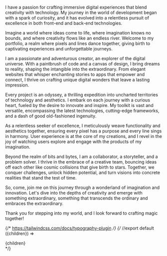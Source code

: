 


I have a passion for crafting immersive digital experiences that blend creativity with technology. 
My journey in the world of development began with a spark of curiosity, and it has evolved into a relentless pursuit of excellence in both front-end and back-end technologies.

Imagine a world where ideas come to life, where imagination knows no bounds, and where creativity flows like an endless river.
Welcome to my portfolio, a realm where pixels and lines dance together, giving birth to captivating experiences and unforgettable journeys.

I am a passionate and adventurous creator, an explorer of the digital universe. 
With a paintbrush of code and a canvas of design, I bring dreams to reality, shaping the intangible into the extraordinary. 
From elegant websites that whisper enchanting stories to apps that empower and connect, I thrive on crafting unique digital wonders that leave a lasting impression.

Every project is an odyssey, a thrilling expedition into uncharted territories of technology and aesthetics. 
I embark on each journey with a curious heart, fueled by the desire to innovate and inspire. 
My toolkit is vast and versatile, encompassing the latest technologies, cutting-edge frameworks, and a dash of good old-fashioned ingenuity.

As a relentless seeker of excellence, I meticulously weave functionality and aesthetics together, 
ensuring every pixel has a purpose and every line sings in harmony. User experience is at the core of my creations, 
and I revel in the joy of watching users explore and engage with the products of my imagination.

Beyond the realm of bits and bytes, I am a collaborator, a storyteller, and a problem solver. 
I thrive in the embrace of a creative team, bouncing ideas off each other like cosmic collisions that give birth to stars. 
Together, we conquer challenges, unlock hidden potential, and turn visions into concrete realities that stand the test of time.

So, come, join me on this journey through a wonderland of imagination and innovation. 
Let's dive into the depths of creativity and emerge with something extraordinary, something that transcends the ordinary and embraces the extraordinary.

Thank you for stepping into my world, and I look forward to crafting magic together!

{/* https://tailwindcss.com/docs/typography-plugin */}
{/* //export default ({children}) => <div className='prose prose-slate' >{children}</div>  */}

